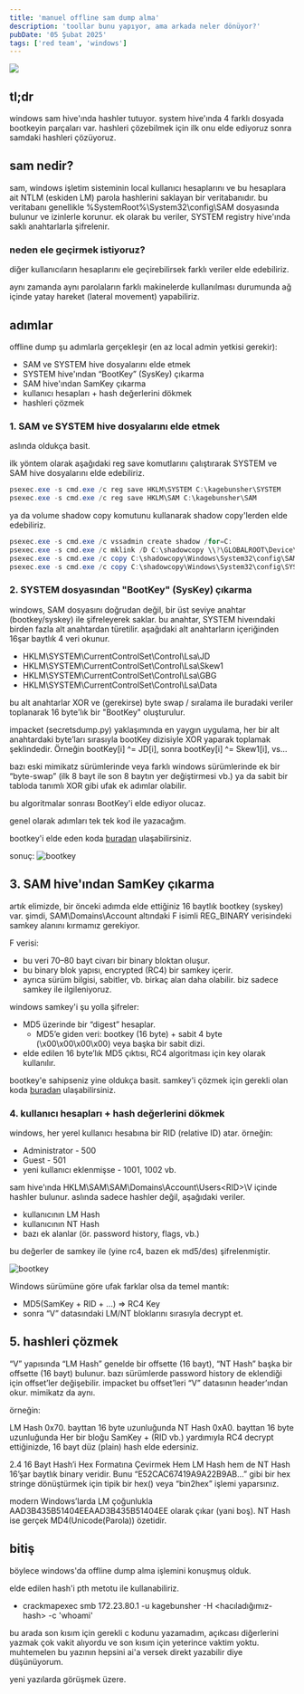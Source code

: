 ```yaml
---
title: 'manuel offline sam dump alma'
description: 'toollar bunu yapıyor, ama arkada neler dönüyor?'
pubDate: '05 Şubat 2025'
tags: ['red team', 'windows']
---
```


<div style={{ display: 'flex', justifyContent: 'center', margin: '0rem 0', flexDirection: 'column', alignItems: 'center' }}>
  <img src="/images/blog/no-ai.png" style={{ maxWidth: '60%', height: 'auto' }} />
</div>


## tl;dr
windows sam hive'ında hashler tutuyor. system hive'ında 4 farklı dosyada bootkeyin parçaları var. hashleri çözebilmek için ilk onu elde ediyoruz sonra samdaki hashleri çözüyoruz.

## sam nedir?

sam, windows işletim sisteminin local kullanıcı hesaplarını ve bu hesaplara ait NTLM (eskiden LM) parola hashlerini saklayan bir veritabanıdır. bu veritabanı genellikle %SystemRoot%\System32\config\SAM dosyasında bulunur ve izinlerle korunur. ek olarak bu veriler, SYSTEM registry hive'ında saklı anahtarlarla şifrelenir.

### neden ele geçirmek istiyoruz?
diğer kullanıcıların hesaplarını ele geçirebilirsek farklı veriler elde edebiliriz.

aynı zamanda aynı parolaların farklı makinelerde kullanılması durumunda ağ içinde yatay hareket (lateral movement) yapabiliriz. 

## adımlar

offline dump şu adımlarla gerçekleşir (en az local admin yetkisi gerekir):

- SAM ve SYSTEM hive dosyalarını elde etmek
- SYSTEM hive'ından “BootKey” (SysKey) çıkarma
- SAM hive'ından SamKey çıkarma
- kullanıcı hesapları + hash değerlerini dökmek
- hashleri çözmek

### 1. SAM ve SYSTEM hive dosyalarını elde etmek
aslında oldukça basit.

ilk yöntem olarak aşağıdaki reg save komutlarını çalıştırarak SYSTEM ve SAM hive dosyalarını elde edebiliriz.

```powershell
psexec.exe -s cmd.exe /c reg save HKLM\SYSTEM C:\kagebunsher\SYSTEM
psexec.exe -s cmd.exe /c reg save HKLM\SAM C:\kagebunsher\SAM
```

ya da volume shadow copy komutunu kullanarak shadow copy'lerden elde edebiliriz.
```powershell
psexec.exe -s cmd.exe /c vssadmin create shadow /for=C:
psexec.exe -s cmd.exe /c mklink /D C:\shadowcopy \\?\GLOBALROOT\Device\HarddiskVolumeShadowCopy1\
psexec.exe -s cmd.exe /c copy C:\shadowcopy\Windows\System32\config\SAM C:\kagebunsher\SAM
psexec.exe -s cmd.exe /c copy C:\shadowcopy\Windows\System32\config\SYSTEM C:\kagebunsher\SYSTEM
```

### 2. SYSTEM dosyasından "BootKey" (SysKey) çıkarma

windows, SAM dosyasını doğrudan değil, bir üst seviye anahtar (bootkey/syskey) ile şifreleyerek saklar. bu anahtar, SYSTEM hiveındaki birden fazla alt anahtardan türetilir. aşağıdaki alt anahtarların içeriğinden 16şar baytlık 4 veri okunur.

- HKLM\SYSTEM\CurrentControlSet\Control\Lsa\JD
- HKLM\SYSTEM\CurrentControlSet\Control\Lsa\Skew1
- HKLM\SYSTEM\CurrentControlSet\Control\Lsa\GBG
- HKLM\SYSTEM\CurrentControlSet\Control\Lsa\Data

bu alt anahtarlar XOR ve (gerekirse) byte swap / sıralama ile buradaki veriler toplanarak 16 byte'lık bir "BootKey" oluşturulur. 

impacket (secretsdump.py) yaklaşımında en yaygın uygulama, her bir alt anahtardaki byte’ları sırasıyla bootKey dizisiyle XOR yaparak toplamak şeklindedir.
Örneğin bootKey[i] ^= JD[i], sonra bootKey[i] ^= Skew1[i], vs…

bazı eski mimikatz sürümlerinde veya farklı windows sürümlerinde ek bir “byte-swap” (ilk 8 bayt ile son 8 baytın yer değiştirmesi vb.) ya da sabit bir tabloda tanımlı XOR gibi ufak ek adımlar olabilir.

bu algoritmalar sonrası BootKey'i elde ediyor olucaz.

genel olarak adımları tek tek kod ile yazacağım. 

bootkey'i elde eden koda [buradan](https://gist.github.com/kagebunsher/3104405ade2840724154384f01c70163) ulaşabilirsiniz.

sonuç:
![bootkey](/images/blog/offline-dump/bootkey.png)


## 3. SAM hive'ından SamKey çıkarma
artık elimizde, bir önceki adımda elde ettiğiniz 16 baytlık bootkey (syskey) var. 
şimdi, SAM\Domains\Account altındaki F isimli REG_BINARY verisindeki samkey alanını kırmamız gerekiyor.

F verisi:
- bu veri 70–80 bayt civarı bir binary bloktan oluşur.
- bu binary blok yapısı, encrypted (RC4) bir samkey içerir.
- ayrıca sürüm bilgisi, sabitler, vb. birkaç alan daha olabilir. biz sadece samkey ile ilgileniyoruz.


windows samkey'i şu yolla şifreler:
- MD5 üzerinde bir “digest” hesaplar.
    - MD5’e giden veri: bootkey (16 byte) + sabit 4 byte (\x00\x00\x00\x00) veya başka bir sabit dizi.
- elde edilen 16 byte’lık MD5 çıktısı, RC4 algoritması için key olarak kullanılır.

bootkey'e sahipseniz yine oldukça basit. samkey'i çözmek için gerekli olan koda [buradan](https://gist.github.com/kagebunsher/8eb7175295029ea33b2f54c44b2f162f) ulaşabilirsiniz.

### 4. kullanıcı hesapları + hash değerlerini dökmek

windows, her yerel kullanıcı hesabına bir RID (relative ID) atar. örneğin:

- Administrator - 500
- Guest - 501
- yeni kullanıcı eklenmişse - 1001, 1002 vb.

sam hive'ında HKLM\SAM\SAM\Domains\Account\Users\<RID>\V içinde hashler bulunur. aslında sadece hashler değil, aşağıdaki veriler.
- kullanıcının LM Hash
- kullanıcının NT Hash
- bazı ek alanlar (ör. password history, flags, vb.)

bu değerler de samkey ile (yine rc4, bazen ek md5/des) şifrelenmiştir.

![bootkey](/images/blog/offline-dump/v.png)

Windows sürümüne göre ufak farklar olsa da temel mantık:
- MD5(SamKey + RID + ...) => RC4 Key
- sonra “V” datasındaki LM/NT bloklarını sırasıyla decrypt et.

## 5. hashleri çözmek
“V” yapısında “LM Hash” genelde bir offsette (16 bayt), “NT Hash” başka bir offsette (16 bayt) bulunur.
bazı sürümlerde password history de eklendiği için offset’ler değişebilir.
impacket bu offset’leri “V” datasının header’ından okur. mimikatz da aynı.

örneğin:

LM Hash 0x70. bayttan 16 byte uzunluğunda
NT Hash 0xA0. bayttan 16 byte uzunluğunda
Her bir bloğu SamKey + (RID vb.) yardımıyla RC4 decrypt ettiğinizde, 16 bayt düz (plain) hash elde edersiniz.

2.4 16 Bayt Hash’i Hex Formatına Çevirmek
Hem LM Hash hem de NT Hash 16’şar baytlık binary veridir. Bunu “E52CAC67419A9A22B9AB…” gibi bir hex stringe dönüştürmek için tipik bir hex() veya “bin2hex” işlemi yaparsınız.

modern Windows’larda LM çoğunlukla AAD3B435B51404EEAAD3B435B51404EE olarak çıkar (yani boş).
NT Hash ise gerçek MD4(Unicode(Parola)) özetidir.

## bitiş
böylece windows'da  offline dump alma işlemini konuşmuş olduk.

elde edilen hash'i pth metotu ile kullanabiliriz.

- crackmapexec smb 172.23.80.1 -u kagebunsher -H \<hacıladığımız-hash\> -c 'whoami' 

bu arada son kısım için gerekli c kodunu yazamadım, açıkcası diğerlerini yazmak çok vakit alıyordu ve son kısım için yeterince vaktim yoktu. muhtemelen bu yazının hepsini ai'a versek direkt yazabilir diye düşünüyorum.

yeni yazılarda görüşmek üzere.
